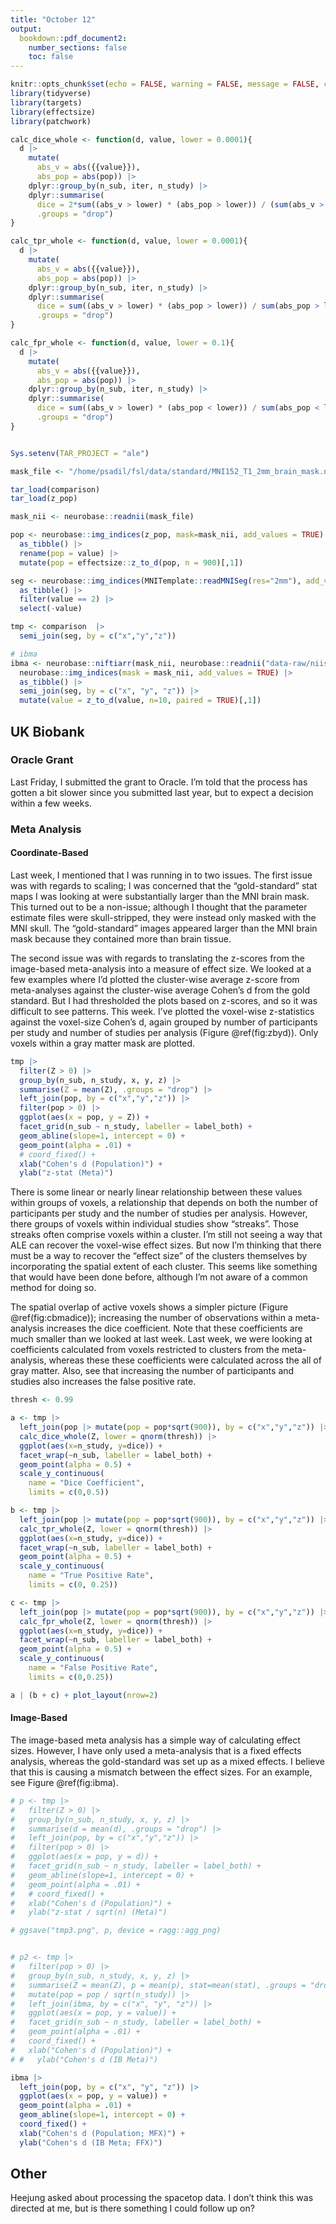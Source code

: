 ```yaml
---
title: "October 12"
output: 
  bookdown::pdf_document2:
    number_sections: false
    toc: false
---
```


```r
knitr::opts_chunk$set(echo = FALSE, warning = FALSE, message = FALSE, cache = TRUE, dev = "ragg_png", dpi=200, fig.width = 5)
library(tidyverse)
library(targets)
library(effectsize)
library(patchwork)

calc_dice_whole <- function(d, value, lower = 0.0001){
  d |> 
    mutate(
      abs_v = abs({{value}}),
      abs_pop = abs(pop)) |>
    dplyr::group_by(n_sub, iter, n_study) |> 
    dplyr::summarise(
      dice = 2*sum((abs_v > lower) * (abs_pop > lower)) / (sum(abs_v > lower) + sum(abs_pop > lower)),
      .groups = "drop")
}

calc_tpr_whole <- function(d, value, lower = 0.0001){
  d |> 
    mutate(
      abs_v = abs({{value}}),
      abs_pop = abs(pop)) |>
    dplyr::group_by(n_sub, iter, n_study) |> 
    dplyr::summarise(
      dice = sum((abs_v > lower) * (abs_pop > lower)) / sum(abs_pop > lower),
      .groups = "drop")
}

calc_fpr_whole <- function(d, value, lower = 0.1){
  d |> 
    mutate(
      abs_v = abs({{value}}),
      abs_pop = abs(pop)) |>
    dplyr::group_by(n_sub, iter, n_study) |> 
    dplyr::summarise(
      dice = sum((abs_v > lower) * (abs_pop < lower)) / sum(abs_pop < lower),
      .groups = "drop")
}


Sys.setenv(TAR_PROJECT = "ale")
```


```r

mask_file <- "/home/psadil/fsl/data/standard/MNI152_T1_2mm_brain_mask.nii.gz"

tar_load(comparison)
tar_load(z_pop)

mask_nii <- neurobase::readnii(mask_file) 

pop <- neurobase::img_indices(z_pop, mask=mask_nii, add_values = TRUE) |>
  as_tibble() |>
  rename(pop = value) |>
  mutate(pop = effectsize::z_to_d(pop, n = 900)[,1])

seg <- neurobase::img_indices(MNITemplate::readMNISeg(res="2mm"), add_values=TRUE) |>
  as_tibble() |>
  filter(value == 2) |>
  select(-value)

tmp <- comparison  |>
  semi_join(seg, by = c("x","y","z")) 

# ibma
ibma <- neurobase::niftiarr(mask_nii, neurobase::readnii("data-raw/niis/nsub-10_nstudy-10_iter-1_ma-ib_z.nii.gz")) |>
  neurobase::img_indices(mask = mask_nii, add_values = TRUE) |>
  as_tibble() |>
  semi_join(seg, by = c("x", "y", "z")) |>
  mutate(value = z_to_d(value, n=10, paired = TRUE)[,1])

```


## UK Biobank

### Oracle Grant

Last Friday, I submitted the grant to Oracle. I’m told that the process has gotten a bit slower since you submitted last year, but to expect a decision within a few weeks. 

### Meta Analysis

#### Coordinate-Based

Last week, I mentioned that I was running in to two issues. The first issue was with regards to scaling; I was concerned that the “gold-standard” stat maps I was looking at were substantially larger than the MNI brain mask. This turned out to be a non-issue; although I thought that the parameter estimate files were skull-stripped, they were instead only masked with the MNI skull. The “gold-standard” images appeared larger than the MNI brain mask because they contained more than brain tissue. 

The second issue was with regards to translating the z-scores from the image-based meta-analysis into a measure of effect size. We looked at a few examples where I’d plotted the cluster-wise average z-score from meta-analyses against the cluster-wise average Cohen’s d from the gold standard. But I had thresholded the plots based on z-scores, and so it was difficult to see patterns. This week. I've plotted the voxel-wise z-statistics against the voxel-size Cohen's d, again grouped by number of participants per study and number of studies per analysis (Figure \@ref(fig:zbyd)). Only voxels within a gray matter mask are plotted.

```r
tmp |>
  filter(Z > 0) |>
  group_by(n_sub, n_study, x, y, z) |>
  summarise(Z = mean(Z), .groups = "drop") |>
  left_join(pop, by = c("x","y","z")) |>
  filter(pop > 0) |>
  ggplot(aes(x = pop, y = Z)) +
  facet_grid(n_sub ~ n_study, labeller = label_both) +
  geom_abline(slope=1, intercept = 0) +
  geom_point(alpha = .01) +
  # coord_fixed() +
  xlab("Cohen's d (Population)") +
  ylab("z-stat (Meta)")
```

There is some linear or nearly linear relationship between these values within groups of voxels, a relationship that depends on both the number of participants per study and the number of studies per analysis. However, there groups of voxels within individual studies show "streaks". Those streaks often comprise voxels within a cluster. I'm still not seeing a way that ALE can recover the voxel-wise effect sizes. But now I'm thinking that there must be a way to recover the "effect size" of the clusters themselves by incorporating the spatial extent of each cluster. This seems like something that would have been done before, although I'm not aware of a common method for doing so.

The spatial overlap of active voxels shows a simpler picture (Figure \@ref(fig:cbmadice)); increasing the number of observations within a meta-analysis increases the dice coefficient. Note that these coefficients are much smaller than we looked at last week. Last week, we were looking at coefficients calculated from voxels restricted to clusters from the meta-analysis, whereas these these coefficients were calculated across the all of gray matter. Also, see that increasing the number of participants and studies also increases the false positive rate. 

```r

thresh <- 0.99

a <- tmp |>
  left_join(pop |> mutate(pop = pop*sqrt(900)), by = c("x","y","z")) |>
  calc_dice_whole(Z, lower = qnorm(thresh)) |>
  ggplot(aes(x=n_study, y=dice)) +
  facet_wrap(~n_sub, labeller = label_both) +
  geom_point(alpha = 0.5) +
  scale_y_continuous(
    name = "Dice Coefficient",
    limits = c(0,0.5))

b <- tmp |>
  left_join(pop |> mutate(pop = pop*sqrt(900)), by = c("x","y","z")) |>
  calc_tpr_whole(Z, lower = qnorm(thresh)) |>
  ggplot(aes(x=n_study, y=dice)) +
  facet_wrap(~n_sub, labeller = label_both) +
  geom_point(alpha = 0.5) +
  scale_y_continuous(
    name = "True Positive Rate",
    limits = c(0, 0.25))

c <- tmp |>
  left_join(pop |> mutate(pop = pop*sqrt(900)), by = c("x","y","z")) |>
  calc_fpr_whole(Z, lower = qnorm(thresh)) |>
  ggplot(aes(x=n_study, y=dice)) +
  facet_wrap(~n_sub, labeller = label_both) +
  geom_point(alpha = 0.5) +
  scale_y_continuous(
    name = "False Positive Rate",
    limits = c(0,0.25))

a | (b + c) + plot_layout(nrow=2)

```


#### Image-Based

The image-based meta analysis has a simple way of calculating effect sizes. However, I have only used a meta-analysis that is a fixed effects analysis, whereas the gold-standard was set up as a mixed effects. I believe that this is causing a mismatch between the effect sizes. For an example, see Figure \@ref(fig:ibma).

```r

# p <- tmp |>
#   filter(Z > 0) |>
#   group_by(n_sub, n_study, x, y, z) |>
#   summarise(d = mean(d), .groups = "drop") |>
#   left_join(pop, by = c("x","y","z")) |>
#   filter(pop > 0) |>
#   ggplot(aes(x = pop, y = d)) +
#   facet_grid(n_sub ~ n_study, labeller = label_both) +
#   geom_abline(slope=1, intercept = 0) +
#   geom_point(alpha = .01) +
#   # coord_fixed() +
#   xlab("Cohen's d (Population)") +
#   ylab("z-stat / sqrt(n) (Meta)")

# ggsave("tmp3.png", p, device = ragg::agg_png)


# p2 <- tmp |>
#   filter(pop > 0) |>
#   group_by(n_sub, n_study, x, y, z) |>
#   summarise(Z = mean(Z), p = mean(p), stat=mean(stat), .groups = "drop") |>
#   mutate(pop = pop / sqrt(n_study)) |>
#   left_join(ibma, by = c("x", "y", "z")) |>
#   ggplot(aes(x = pop, y = value)) +
#   facet_grid(n_sub ~ n_study, labeller = label_both) +
#   geom_point(alpha = .01) +
#   coord_fixed() +
#   xlab("Cohen's d (Population)") +
# #   ylab("Cohen's d (IB Meta)")

ibma |>
  left_join(pop, by = c("x", "y", "z")) |>
  ggplot(aes(x = pop, y = value)) +
  geom_point(alpha = .01) +
  geom_abline(slope=1, intercept = 0) +
  coord_fixed() +
  xlab("Cohen's d (Population; MFX)") +
  ylab("Cohen's d (IB Meta; FFX)")

```


## Other

Heejung asked about processing the spacetop data. I don't think this was directed at me, but is there something I could follow up on?
